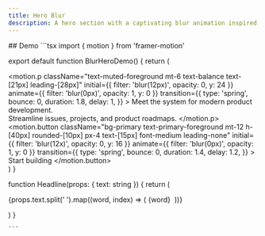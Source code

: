 ```yaml
---
title: Hero Blur
description: A hero section with a captivating blur animation inspired by Linear to enhance visual appeal and engagement.
---
```


<Links>
  <Link label="Credits" icon="twitter" link="https://x.com/wickedmishra" />
  <Link label="Refference" icon="linear" link="https://linear.app" />
</Links>
## Demo
<Tabs items={['Preview', 'Code']}>
  <Tab value="preview">
  <ComponentSource name="blur-hero-demo" />
  </Tab>
  <Tab value="code">
    ```tsx
import { motion } from 'framer-motion'

export default function BlurHeroDemo() {
  return (
    <main className="md:p-112 flex size-full flex-col items-center justify-center p-6">
      <div className="max-w-screen-md">
        <Headline text="Linear is a purpose-built tool for planning and building products" />
        <motion.p
          className="text-muted-foreground mt-6 text-balance text-[21px] leading-[28px]"
          initial={{ filter: 'blur(12px)', opacity: 0, y: 24 }}
          animate={{ filter: 'blur(0px)', opacity: 1, y: 0 }}
          transition={{
            type: 'spring',
            bounce: 0,
            duration: 1.8,
            delay: 1,
          }}
        >
          Meet the system for modern product development.
          <br />
          Streamline issues, projects, and product roadmaps.
        </motion.p>
        <motion.button
          className="bg-primary text-primary-foreground mt-12 h-[40px] rounded-[10px] px-4 text-[15px] font-medium leading-none"
          initial={{ filter: 'blur(12x)', opacity: 0, y: 16 }}
          animate={{ filter: 'blur(0px)', opacity: 1, y: 0 }}
          transition={{
            type: 'spring',
            bounce: 0,
            duration: 1.4,
            delay: 1.2,
          }}
        >
          Start building
        </motion.button>
      </div>
    </main>
  )
}

function Headline(props: { text: string }) {
return (

<p className="text-foreground text-balance text-[56px] leading-[61px]">
  {props.text.split(' ').map((word, index) => (
    <motion.span
      className="inline-block"
      key={word}
      initial={{ opacity: 0, filter: 'blur(16px)', y: 8 + 1 * (index + 2) }}
      animate={{ opacity: 1, filter: 'blur(0px)', y: 0 }}
      transition={{
        delay: 0.04 * (index + 12),
        type: 'spring',
        bounce: 0,
        duration: 0.7 + 0.1 * (index + 4),
      }}
    >
      {word}&#160;
    </motion.span>
  ))}
</p>
) }

    ```

  </Tab>
</Tabs>
